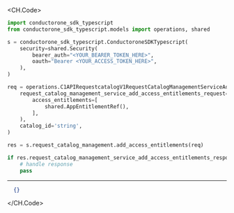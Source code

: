 
<CH.Code>
```python AddAccessEntitlements.py
import conductorone_sdk_typescript
from conductorone_sdk_typescript.models import operations, shared

s = conductorone_sdk_typescript.ConductoroneSDKTypescript(
    security=shared.Security(
        bearer_auth="<YOUR_BEARER_TOKEN_HERE>",
        oauth="Bearer <YOUR_ACCESS_TOKEN_HERE>",
    ),
)

req = operations.C1APIRequestcatalogV1RequestCatalogManagementServiceAddAccessEntitlementsRequest(
    request_catalog_management_service_add_access_entitlements_request=shared.RequestCatalogManagementServiceAddAccessEntitlementsRequest(
        access_entitlements=[
            shared.AppEntitlementRef(),
        ],
    ),
    catalog_id='string',
)

res = s.request_catalog_management.add_access_entitlements(req)

if res.request_catalog_management_service_add_access_entitlements_response is not None:
    # handle response
    pass
```
---

```json Example Response
  {}
```
</CH.Code>
